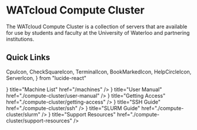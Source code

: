 # WATcloud Compute Cluster


<Picture alt="Server Room (Light)" image={ServerRoomLight} />

The WATcloud Compute Cluster is a collection of servers that are available for use by students and faculty at the University of Waterloo
and partnering institutions.

## Quick Links

  CpuIcon,
  CheckSquareIcon,
  TerminalIcon,
  BookMarkedIcon,
  HelpCircleIcon,
  ServerIcon,
} from "lucide-react"

<Cards>
  <Card icon={<CpuIcon />} title="Machine List" href="/machines" />
  <Card icon={<BookMarkedIcon />} title="User Manual" href="./compute-cluster/user-manual" />
  <Card icon={<CheckSquareIcon />} title="Getting Access" href="./compute-cluster/getting-access" />
  <Card icon={<TerminalIcon />} title="SSH Guide" href="./compute-cluster/ssh" />
  <Card icon={<ServerIcon />} title="SLURM Guide" href="./compute-cluster/slurm" />
  <Card icon={<HelpCircleIcon />} title="Support Resources" href="./compute-cluster/support-resources" />
</Cards>
